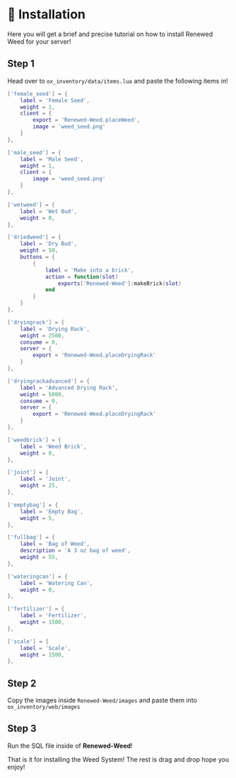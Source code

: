 # 📓 Installation

Here you will get a brief and precise tutorial on how to install Renewed Weed for your server!

## Step 1
Head over to `ox_inventory/data/items.lua` and paste the following items in!

```lua copy filename="ox_inventory/data/items.lua"
['female_seed'] = {
	label = 'Female Seed',
	weight = 1,
	client = {
		export = 'Renewed-Weed.placeWeed',
		image = 'weed_seed.png'
	}
},

['male_seed'] = {
	label = 'Male Seed',
	weight = 1,
	client = {
		image = 'weed_seed.png'
	}
},

['wetweed'] = {
	label = 'Wet Bud',
	weight = 0,
},

['driedweed'] = {
	label = 'Dry Bud',
	weight = 50,
	buttons = {
		{
			label = 'Make into a brick',
			action = function(slot)
				exports['Renewed-Weed']:makeBrick(slot)
			end
		}
	}
},

['dryingrack'] = {
	label = 'Drying Rack',
	weight = 2500,
	consume = 0,
	server = {
		export = 'Renewed-Weed.placeDryingRack'
	}
},

['dryingrackadvanced'] = {
	label = 'Advanced Drying Rack',
	weight = 5000,
	consume = 0,
	server = {
		export = 'Renewed-Weed.placeDryingRack'
	}
},

['weedbrick'] = {
	label = 'Weed Brick',
	weight = 0,
},

['joint'] = {
	label = 'Joint',
	weight = 25,
},

['emptybag'] = {
	label = 'Empty Bag',
	weight = 5,
},

['fullbag'] = {
	label = 'Bag of Weed',
	description = 'A 3 oz bag of weed',
	weight = 55,
},

['wateringcan'] = {
	label = 'Watering Can',
	weight = 0,
},

['fertilizer'] = {
	label = 'Fertilizer',
	weight = 1500,
},

['scale'] = {
	label = 'Scale',
	weight = 1500,
},
```

## Step 2

Copy the images inside `Renewed-Weed/images` and paste them into `ox_inventory/web/images`

## Step 3

Run the SQL file inside of **Renewed-Weed**!

That is it for installing the Weed System! The rest is drag and drop hope you enjoy!